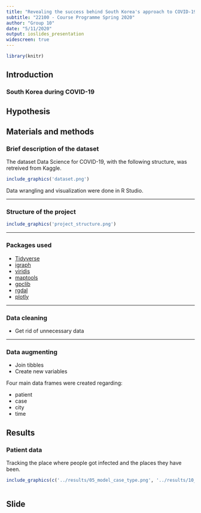 ```yaml
---
title: "Revealing the success behind South Korea's approach to COVID-19"
subtitle: "22100 - Course Programme Spring 2020"
author: "Group 10"
date: "5/11/2020"
output: ioslides_presentation
widescreen: true
---
```

```r
library(knitr)
```
## Introduction

### South Korea during COVID-19


## Hypothesis

## Materials and methods
### Brief description of the dataset
The dataset Data Science for COVID-19, with the following structure, was retreived from Kaggle.
```r
include_graphics('dataset.png')
```

Data wrangling and visualization were done in R Studio.


***

### Structure of the project
```r
include_graphics('project_structure.png')
```


***
### Packages used
- [Tidyverse](https://github.com/tidyverse/tidyverse)
- [igraph](https://github.com/igraph/igraph)
- [viridis](https://github.com/sjmgarnier/viridis)    
- [maptools](https://github.com/RPTools/maptool)
- [gpclib](https://github.com/rdpeng/gpclib)
- [rgdal](https://github.com/cran/rgdal/tree/master/inst)
- [plotly](https://github.com/plotly)  

***

### Data cleaning
- Get rid of unnecessary data


***
### Data augmenting
- Join tibbles
- Create new variables

Four main data frames were created regarding:

- patient
- case
- city
- time

## Results
### Patient data
Tracking the place where people got infected and the places they have been.

```r
include_graphics(c('../results/05_model_case_type.png', '../results/10_most_visited_places.png'))

```


```r

```
## Slide

```r

```

